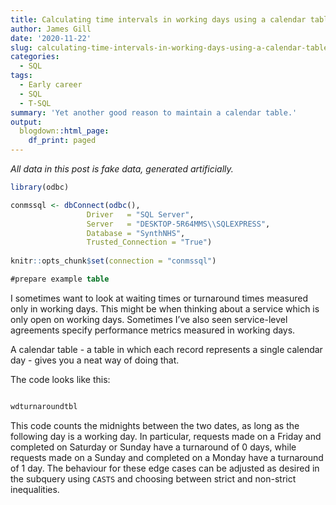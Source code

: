 ---
title: Calculating time intervals in working days using a calendar table
author: James Gill
date: '2020-11-22'
slug: calculating-time-intervals-in-working-days-using-a-calendar-table
categories:
  - SQL
tags:
  - Early career
  - SQL
  - T-SQL
summary: 'Yet another good reason to maintain a calendar table.'
output:
  blogdown::html_page:
    df_print: paged
---

*All data in this post is fake data, generated artificially.*

```{r setup, include=FALSE}
library(odbc)

conmssql <- dbConnect(odbc(),
                 Driver   = "SQL Server",
                 Server   = "DESKTOP-5R64MMS\\SQLEXPRESS",
                 Database = "SynthNHS",
                 Trusted_Connection = "True")
                 
knitr::opts_chunk$set(connection = "conmssql")                 
```

```{sql prepareexample, include=FALSE, code=readr::read_file("2020-11-22-prepare-example.sql")}
#prepare example table
```

I sometimes want to look at waiting times or turnaround times measured only in working days. This might be when thinking about a service which is only open on working days. Sometimes I've also seen service-level agreements specify performance metrics measured in working days.

A calendar table - a table in which each record represents a single calendar day - gives you a neat way of doing that.

The code looks like this:

```{sql wdturnaround, output.var = "wdturnaroundtbl", results = 'hide', code=readr::read_file("2020-11-22-turnaround-example.sql")}

```
``` {r wdturnaroundprint, echo = FALSE, rows.print = 20}
wdturnaroundtbl
```

This code counts the midnights between the two dates, as long as the following day is a working day. In particular, requests made on a Friday and completed on Saturday or Sunday have a turnaround of 0 days, while requests made on a Sunday and completed on a Monday have a turnaround of 1 day. The behaviour for these edge cases can be adjusted as desired in the subquery using `CASTS` and choosing between strict and non-strict inequalities.